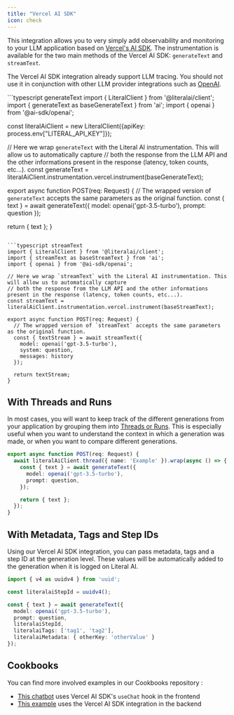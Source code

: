 ```yaml
---
title: "Vercel AI SDK"
icon: check
---
```


This integration allows you to very simply add observability and monitoring to your LLM application based on [Vercel's AI SDK](https://sdk.vercel.ai/docs/introduction). The instrumentation is available for the two main methods of the Vercel AI SDK: `generateText` and `streamText`.

<Tip>The Vercel AI SDK integration already support LLM tracing. You should not use it in conjunction with other LLM provider integrations such as [OpenAI](/integrations/openai).</Tip>

<CodeGroup>
```typescript generateText
import { LiteralClient } from '@literalai/client';
import { generateText as baseGenerateText } from 'ai';
import { openai } from '@ai-sdk/openai';

const literalAiClient = new LiteralClient({apiKey: process.env["LITERAL_API_KEY"]});

// Here we wrap `generateText` with the Literal AI instrumentation. This will allow us to automatically capture
// both the response from the LLM API and the other informations present in the response (latency, token counts, etc...).
const generateText = literalAiClient.instrumentation.vercel.instrument(baseGenerateText);

export async function POST(req: Request) {
  // The wrapped version of `generateText` accepts the same parameters as the original function.
  const { text } = await generateText({
    model: openai('gpt-3.5-turbo'),
    prompt: question
  });

  return { text };
}
```

```typescript streamText
import { LiteralClient } from '@literalai/client';
import { streamText as baseStreamText } from 'ai';
import { openai } from '@ai-sdk/openai';

// Here we wrap `streamText` with the Literal AI instrumentation. This will allow us to automatically capture
// both the response from the LLM API and the other informations present in the response (latency, token counts, etc...).
const streamText = literalAiClient.instrumentation.vercel.instrument(baseStreamText);

export async function POST(req: Request) {
  // The wrapped version of `streamText` accepts the same parameters as the original function.
  const { textStream } = await streamText({
    model: openai('gpt-3.5-turbo'),
    system: question,
    messages: history
  });

  return textStream;
}
```
</CodeGroup>


## With Threads and Runs

In most cases, you will want to keep track of the different generations from your application by grouping them into [Threads or Runs](/guides/logs). This is especially useful when you want to understand the context in which a generation was made, or when you want to compare different generations.

```typescript TypeScript
export async function POST(req: Request) {
  await literalAiClient.thread({ name: 'Example' }).wrap(async () => {
    const { text } = await generateText({
      model: openai('gpt-3.5-turbo'),
      prompt: question,
    });

    return { text };
  });
}
```

## With Metadata, Tags and Step IDs

Using our Vercel AI SDK integration, you can pass metadata, tags and a step ID at the generation level.
These values will be automatically added to the generation when it is logged on Literal AI.

```typescript
import { v4 as uuidv4 } from 'uuid';

const literalaiStepId = uuidv4();

const { text } = await generateText({
  model: openai('gpt-3.5-turbo'),
  prompt: question,
  literalaiStepId,
  literalaiTags: ['tag1', 'tag2'],
  literalaiMetadata: { otherKey: 'otherValue' }
});
```

## Cookbooks

You can find more involved examples in our Cookbooks repository :

* [This chatbot](https://github.com/Chainlit/literalai-cookbooks/blob/main/typescript/nextjs-openai) uses Vercel AI SDK's `useChat` hook in the frontend
* [This example](https://github.com/Chainlit/literalai-cookbooks/blob/main/typescript/vercel-ai-sdk) uses the Vercel AI SDK integration in the backend
